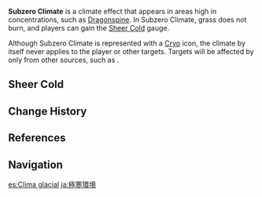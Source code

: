{{Status Infobox
|type     = Climates
|type2    = Ley Line Disorders
|area     = Dragonspine
|region   = Mondstadt
|domain   = Peak of Vindagnyr
|domain2  = Spiral Abyss
|effect   = 
* Characters in Subzero Climate will continuously accumulate [[Sheer Cold]]. When Sheer Cold reaches its limit, they will start losing HP.
* Bonfires and other sources of heat will diminish Sheer Cold.
* Certain conditions like Snowstorms and actions like swimming will accelerate Sheer Cold's accumulation.
|image    = Subzero Climate.png
}}
'''Subzero Climate''' is a climate effect that appears in areas high in {{Cryo}} concentrations, such as [[Dragonspine]]. In Subzero Climate, grass does not burn, and players can gain the [[Sheer Cold]] gauge.

Although Subzero Climate is represented with a [[Cryo]] icon, the climate by itself never applies {{Cryo}} to the player or other targets. Targets will be affected by {{Cryo}} only from other sources, such as {{Color|Cryo DMG}}.

==Sheer Cold==
{{Transclude|section=1|Sheer Cold|sheercold}}

==Change History==
{{Change History|1.2}}

==References==
{{Reflist}}

==Navigation==
{{Exploration Navbox}}

[[es:Clima glacial]]
[[ja:極寒環境]]